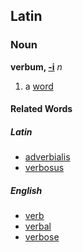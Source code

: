 ==Latin==
===Noun===
'''verbum, [[Wiktionary Appendix:Latin first declension|-i]]''' ''n''

#a [[word]]

====Related Words====
=====Latin=====
*[[adverbialis]]
*[[verbosus]]
=====English=====
*[[verb]]
*[[verbal]]
*[[verbose]]